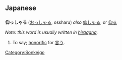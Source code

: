 == Japanese ==
=== {{t1verb}} ===
'''仰っしゃる''' ([[おっしゃる]], ossharu) ''also'' [[仰しゃる]], or [[仰る]]

''Note: this word is usually written in [[hiragana]].''

# To say; [[Wiktionary:Japanese/honorific|honorific]] for [[言う]].

[[Category:Sonkeigo]]